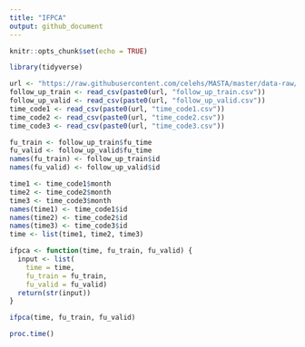 ```yaml
---
title: "IFPCA"
output: github_document
---
```


```r
knitr::opts_chunk$set(echo = TRUE)
```

```r
library(tidyverse)
```

```r
url <- "https://raw.githubusercontent.com/celehs/MASTA/master/data-raw/long/"
follow_up_train <- read_csv(paste0(url, "follow_up_train.csv"))
follow_up_valid <- read_csv(paste0(url, "follow_up_valid.csv"))
time_code1 <- read_csv(paste0(url, "time_code1.csv"))
time_code2 <- read_csv(paste0(url, "time_code2.csv"))
time_code3 <- read_csv(paste0(url, "time_code3.csv"))
```

```r
fu_train <- follow_up_train$fu_time
fu_valid <- follow_up_valid$fu_time
names(fu_train) <- follow_up_train$id
names(fu_valid) <- follow_up_valid$id
```

```r
time1 <- time_code1$month
time2 <- time_code2$month
time3 <- time_code3$month
names(time1) <- time_code1$id
names(time2) <- time_code2$id
names(time3) <- time_code3$id
time <- list(time1, time2, time3)
```

```r
ifpca <- function(time, fu_train, fu_valid) {
  input <- list(
    time = time, 
    fu_train = fu_train, 
    fu_valid = fu_valid)
  return(str(input))
}
```

```r
ifpca(time, fu_train, fu_valid)
```


```r
proc.time()
```
